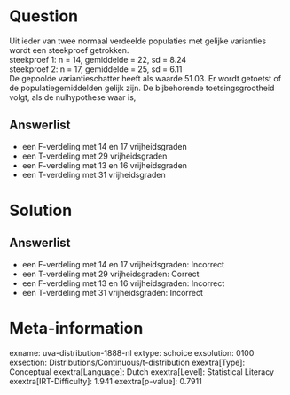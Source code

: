 Question
========

Uit ieder van twee normaal verdeelde populaties met gelijke varianties
wordt een steekproef getrokken.\
steekproef 1: n = 14, gemiddelde = 22, sd = 8.24\
steekproef 2: n = 17, gemiddelde = 25, sd = 6.11\
De gepoolde variantieschatter heeft als waarde 51.03. Er wordt getoetst
of de populatiegemiddelden gelijk zijn. De bijbehorende
toetsingsgrootheid volgt, als de nulhypothese waar is,

Answerlist
----------

* een F-verdeling met 14 en 17 vrijheidsgraden
* een T-verdeling met 29 vrijheidsgraden
* een F-verdeling met 13 en 16 vrijheidsgraden
* een T-verdeling met 31 vrijheidsgraden

Solution
========

Answerlist
----------

* een F-verdeling met 14 en 17 vrijheidsgraden: Incorrect
* een T-verdeling met 29 vrijheidsgraden: Correct
* een F-verdeling met 13 en 16 vrijheidsgraden: Incorrect
* een T-verdeling met 31 vrijheidsgraden: Incorrect

Meta-information
================
exname: uva-distribution-1888-nl
extype: schoice
exsolution: 0100
exsection: Distributions/Continuous/t-distribution
exextra[Type]: Conceptual
exextra[Language]: Dutch
exextra[Level]: Statistical Literacy
exextra[IRT-Difficulty]: 1.941
exextra[p-value]: 0.7911
